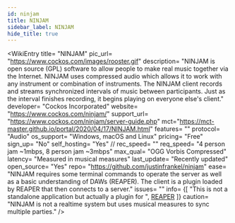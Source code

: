 ```yaml
---
id: ninjam
title: NINJAM
sidebar_label: NINJAM
hide_title: true
---
```


<WikiEntry 
    title= "NINJAM" 
    pic_url= "https://www.cockos.com/images/rooster.gif" 
    description= "NINJAM is open source (GPL) software to allow people to make real music together via the Internet. NINJAM uses compressed audio which allows it to work with any instrument or combination of instruments. The NINJAM client records and streams synchronized intervals of music between participants. Just as the interval finishes recording, it begins playing on everyone else's client."
    developer= "Cockos Incorporated"
    website= "https://www.cockos.com/ninjam/"
    support_url= "https://www.cockos.com/ninjam/server-guide.php"
    mct="https://mct-master.github.io/portal/2020/04/17/NINJAM.html"
    features= ""
    protocol= "Audio"
    os_support= "Windows, macOS and Linux"
    pricing= "Free"
    sign_up= "No"
    self_hosting= "Yes"
    // rec_speed= ""
    req_speed= "4 person jam ~1mbps, 8 person jam ~3mbps"
    max_qual= "OGG Vorbis Compressed"
    latency= "Measured in musical measures"
    last_update= "Recently updated"
    open_source= "Yes"
    repo= "https://github.com/justinfrankel/ninjam"
    ease= "NINJAM requires some terminal commands to operate the server as well as a basic understanding of DAWs (REAPER). The client is a plugin loaded by REAPER that then connects to a server."
    issues= ""
    info= {[ "This is not a standalone application but actually a plugin for ", <a href='https://www.reaper.fm/'>REAPER</a> ]}
    caution= "NINJAM is not a realtime system but uses musical measures to sync multiple parties."
/>